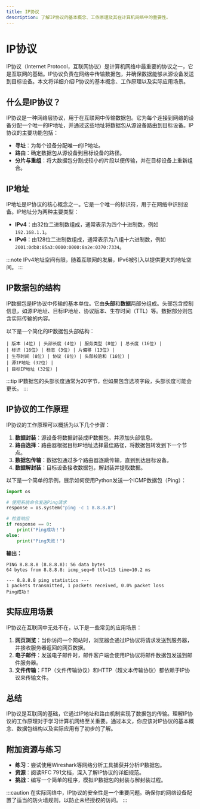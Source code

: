 ```yaml
---
title: IP协议
description: 了解IP协议的基本概念、工作原理及其在计算机网络中的重要性。
---
```


# IP协议

IP协议（Internet Protocol，互联网协议）是计算机网络中最重要的协议之一，它是互联网的基础。IP协议负责在网络中传输数据包，并确保数据能够从源设备发送到目标设备。本文将详细介绍IP协议的基本概念、工作原理以及实际应用场景。

## 什么是IP协议？

IP协议是一种网络层协议，用于在互联网中传输数据包。它为每个连接到网络的设备分配一个唯一的IP地址，并通过这些地址将数据包从源设备路由到目标设备。IP协议的主要功能包括：

- **寻址**：为每个设备分配唯一的IP地址。
- **路由**：确定数据包从源设备到目标设备的路径。
- **分片与重组**：将大数据包分割成较小的片段以便传输，并在目标设备上重新组合。

## IP地址

IP地址是IP协议的核心概念之一。它是一个唯一的标识符，用于在网络中识别设备。IP地址分为两种主要类型：

- **IPv4**：由32位二进制数组成，通常表示为四个十进制数，例如 `192.168.1.1`。
- **IPv6**：由128位二进制数组成，通常表示为八组十六进制数，例如 `2001:0db8:85a3:0000:0000:8a2e:0370:7334`。

:::note
IPv4地址空间有限，随着互联网的发展，IPv6被引入以提供更大的地址空间。
:::

## IP数据包的结构

IP数据包是IP协议中传输的基本单位。它由**头部**和**数据**两部分组成。头部包含控制信息，如源IP地址、目标IP地址、协议版本、生存时间（TTL）等。数据部分则包含实际传输的内容。

以下是一个简化的IP数据包头部结构：

```
| 版本 (4位) | 头部长度 (4位) | 服务类型 (8位) | 总长度 (16位) |
| 标识 (16位) | 标志 (3位) | 片偏移 (13位) |
| 生存时间 (8位) | 协议 (8位) | 头部校验和 (16位) |
| 源IP地址 (32位) |
| 目标IP地址 (32位) |
```

:::tip
IP数据包的头部长度通常为20字节，但如果包含选项字段，头部长度可能会更长。
:::

## IP协议的工作原理

IP协议的工作原理可以概括为以下几个步骤：

1. **数据封装**：源设备将数据封装成IP数据包，并添加头部信息。
2. **路由选择**：路由器根据目标IP地址选择最佳路径，将数据包转发到下一个节点。
3. **数据包传输**：数据包通过多个路由器逐跳传输，直到到达目标设备。
4. **数据解封装**：目标设备接收数据包，解封装并提取数据。

以下是一个简单的示例，展示如何使用Python发送一个ICMP数据包（Ping）：

```python
import os

# 使用系统命令发送Ping请求
response = os.system("ping -c 1 8.8.8.8")

# 检查响应
if response == 0:
    print("Ping成功！")
else:
    print("Ping失败！")
```

**输出：**
```
PING 8.8.8.8 (8.8.8.8): 56 data bytes
64 bytes from 8.8.8.8: icmp_seq=0 ttl=115 time=10.2 ms

--- 8.8.8.8 ping statistics ---
1 packets transmitted, 1 packets received, 0.0% packet loss
Ping成功！
```

## 实际应用场景

IP协议在互联网中无处不在，以下是一些常见的应用场景：

1. **网页浏览**：当你访问一个网站时，浏览器会通过IP协议将请求发送到服务器，并接收服务器返回的网页数据。
2. **电子邮件**：发送电子邮件时，邮件客户端会使用IP协议将邮件数据包发送到邮件服务器。
3. **文件传输**：FTP（文件传输协议）和HTTP（超文本传输协议）都依赖于IP协议来传输文件。

## 总结

IP协议是互联网的基础，它通过IP地址和路由机制实现了数据包的传输。理解IP协议的工作原理对于学习计算机网络至关重要。通过本文，你应该对IP协议的基本概念、数据包结构以及实际应用有了初步的了解。

## 附加资源与练习

- **练习**：尝试使用Wireshark等网络分析工具捕获并分析IP数据包。
- **资源**：阅读RFC 791文档，深入了解IP协议的详细规范。
- **挑战**：编写一个简单的程序，模拟IP数据包的封装与解封装过程。

:::caution
在实际网络中，IP协议的安全性是一个重要问题。确保你的网络设备配置了适当的防火墙规则，以防止未经授权的访问。
:::